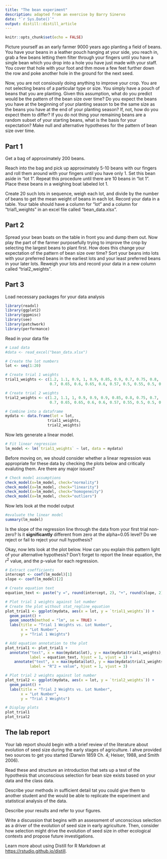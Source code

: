 ```yaml
---
title: "The bean experiment"
description: adapted from an exercise by Barry Sinervo
date: "`r Sys.Date()`"
output: distill::distill_article
---
```


```r
knitr::opts_chunk$set(echo = FALSE)
```
 
Picture yourself as an early farmer 9000 years ago planting a field of beans. You have your beans in a leather pouch hanging at your side, you reach in, grab a few beans letting them filter through your fingers until you have a single bean which you drop into a hole you have just
made with your staff. You cover that hole with your foot and thm move a few feet further down the row and poke another hole in the ground for the next seed.  

Now, you are not consiously doing anything to improve your crop. You are not selecting beans of a particular type or size. You simply have a pouch of beans that you are planting. Given this assumption, what do you predict would be the pattern of the bean size over time? Do you expect the beans you have at the beginning of your planting season to be the same size as the beans you have at the end of your planting season? If, not, how do you expect them to differ? If you do not thing your remaining beans are a random subset of your starting beans, what is the basis for your expectation? Make null and alternative hypotheses for the pattern of bean size over time.

## Part 1

Get a bag of approximately 200 beans.  

Reach into the bag and pick up approximately 5-10 beans with our fingers and roll them around with your fingers until you have only 1. Set this bean aside in "lot 1". Repeat this procedure until there are 10 beans in "lot 1". Place these beans in a weighing boat labeled lot 1.   

Create 20 such lots in sequence, weigh each lot, and divide by the number of beans to get the mean weight of beans in each lot. Record your data in a table. Your table should have a column for "lot" and a column for "trial1_weights" in an excel file called "bean_data.xlsx".

## Part 2

Spread your bean boats on the table in front you and dump them out. Now play the part of the farmer purposefully trying to improve the crop by selecting the largest beans to plant first. How does this change your expectation of the pattern of bean size over time?  Sort your beans into lots with your preferred beans in the earliest lots and your least preferred beans in your later lots. Reweigh your lots and record your data in a new column called "trial2_weights".

## Part 3

Load necessary packages for your data analysis

```r
library(readxl)
library(ggplot2)
library(ggpmisc)
library(see)
library(patchwork)
library(performance)
```

Read in your data file

```r
# Load data
#data <- read_excel("bean_data.xlsx")

# Create the lot numbers
lot <- seq(1:20)

# Create trial 1 weights
trial1_weights <- c(1.2, 1.1, 0.9, 1, 0.9, 0.85, 0.9, 0.7, 0.75, 0.8, 
                    0.7, 0.65, 0.6, 0.65, 0.6, 0.57, 0.5, 0.55, 0.5, 0.5)

# Create trial 2 weights
trial2_weights <- c(1.2, 1.1, 1, 0.9, 0.9, 0.9, 0.85, 0.8, 0.75, 0.7, 
                    0.7, 0.65, 0.65, 0.6, 0.6, 0.57, 0.55, 0.5, 0.5, 0.5)

# Combine into a dataframe
mydata <- data.frame(lot = lot, 
                   trial1_weights, 
                   trial2_weights)
```

Now lets generate a linear model.

```r
# Fit linear regression
lm_model <- lm(`trial1_weights` ~ lot, data = mydata)
```

Before moving on, we should consider whether a linear regression was appropriate for these data by checking the plots below and critically evaluting them. Are there any major issues?

```r
# Check model assumptions
check_model(x=lm_model, check="normality")
check_model(x=lm_model, check="linearity")
check_model(x=lm_model, check="homogeneity")
check_model(x=lm_model, check="outliers")
```

Now lets look at the model output

```r
#evaluate the linear model
summary(lm_model)
```

Is the slope of the regression line through the data from your first trial non-zero? Is it **significantly** different from zero at the alpha=0.05 level? Do we reject or fail to reject your null hypothesis? 

Okay, now lets look at the plot below. How can you explain this pattern light of your alternative hypothesis? Don't forget to report the linear equation, the $r^2$ value, and the p-value for each regression.

```r
# Extract coefficients
intercept <- coef(lm_model)[1]
slope <- coef(lm_model)[2]

# Create equation text
equation_text <- paste("y =", round(intercept, 2), "+", round(slope, 2), "x")

# Plot trial 1 weights against lot number
# Create the plot without stat_regline_equation
plot_trial1 <- ggplot(mydata, aes(x = lot, y = `trial1_weights`)) +
  geom_point() +
  geom_smooth(method = "lm", se = TRUE) +
  labs(title = "Trial 1 Weights vs. Lot Number",
       x = "Lot Number",
       y = "Trial 1 Weights")

# Add equation annotation to the plot
plot_trial1 <- plot_trial1 +
  annotate("text", x = max(mydata$lot), y = max(mydata$trial1_weights), 
           label = equation_text, hjust = 1, vjust = 1) +
	annotate("text", x = max(mydata$lot), y = max(mydata$trial1_weights), 
           label = "R^2 = value", hjust = 1, vjust = 3)

# Plot trial 2 weights against lot number
plot_trial2 <- ggplot(mydata, aes(x = lot, y = `trial2_weights`)) +
  geom_point() +
  labs(title = "Trial 2 Weights vs. Lot Number",
       x = "Lot Number",
       y = "Trial 2 Weights")

# Display plots
plot_trial1
plot_trial2
```

## The lab report

Your lab report should begin with a brief review of the literature about evolution of seed size during the early stages of agriculture. I ahve provided two sources to get you started (Darwin 1859 Ch. 4; Heiser, 1988, and Smith 2006). 

Read these and structure an introduction that sets up a test of the hypothesis that unconscious selection for bean size exists based on your data and the class data.  

Describe your methods in sufficient detail tat you could give them to another student and the would be able to replicate the experiment and statistical analysis of the data.  

Describe your results and refer to your figures.

Write a discussion that begins with an assessment of unconscious selection as a driver of the evolution of seed size in early agriculture. Then, consider how selection might drive the evolution of seed size in other ecological contexts and propose future investigations.  

Learn more about using Distill for R Markdown at <https://rstudio.github.io/distill>.






